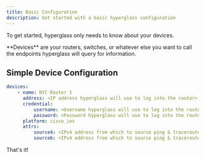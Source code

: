 ```yaml
---
title: Basic Configuration
description: Get started with a basic hyperglass configuration
---
```



To get started, hyperglass only needs to know about your devices.

<Callout type="info">
    **Devices** are your routers, switches, or whatever else you want to call the endpoints
    hyperglass will query for information.
</Callout>

## Simple Device Configuration

```yaml filename="devices.yaml"
devices:
    - name: NYC Router 1
      address: <IP address hyperglass will use to log into the router>
      credential:
          username: <Username hyperglass will use to log into the router>
          password: <Password hyperglass will use to log into the router>
      platform: cisco_ios
      attrs:
          source4: <IPv4 address from which to source ping & traceroute commands>
          source6: <IPv4 address from which to source ping & traceroute commands>
```

That's it!
